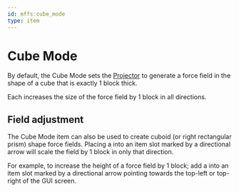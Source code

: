 ```yaml
---
id: mffs:cube_mode
type: item
---
```


# Cube Mode

By default, the Cube Mode sets the [Projector](mffs:projector) to generate a force field in the shape of a cube that is
exactly 1 block thick.

Each [](@mffs:scale_module) increases the size of the force field by 1 block in all directions.

<PrefabObtaining />

## Field adjustment

The Cube Mode item can also be used to create cuboid (or right rectangular prism) shape force fields. Placing a 
[](@mffs:scale_module) into an item slot marked by a directional arrow will scale the field by 1 block in only that
direction.

For example, to increase the height of a force field by 1 block; add a [](@mffs:scale_module) into an item slot marked
by a directional arrow pointing towards the top-left or top-right of the GUI screen.

